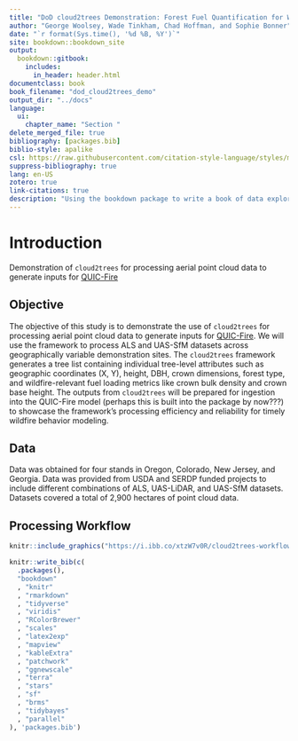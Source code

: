 ```yaml
--- 
title: "DoD cloud2trees Demonstration: Forest Fuel Quantification for Wildfire Modeling using QUIC-Fire"
author: "George Woolsey, Wade Tinkham, Chad Hoffman, and Sophie Bonner"
date: "`r format(Sys.time(), '%d %B, %Y')`"
site: bookdown::bookdown_site
output: 
  bookdown::gitbook:
    includes:
      in_header: header.html
documentclass: book
book_filename: "dod_cloud2trees_demo"
output_dir: "../docs"
language:
  ui:
    chapter_name: "Section "
delete_merged_file: true
bibliography: [packages.bib]
biblio-style: apalike
csl: https://raw.githubusercontent.com/citation-style-language/styles/master/research-institute-for-nature-and-forest.csl
suppress-bibliography: true
lang: en-US
zotero: true
link-citations: true
description: "Using the bookdown package to write a book of data exploration. The output format for this example is bookdown::gitbook."
---
```


# Introduction

Demonstration of `cloud2trees` for processing aerial point cloud data to generate inputs for [QUIC-Fire](https://scholar.google.com/scholar?cluster=5135309566348498660&oi=gsb&hl=en&as_sdt=0,6)

## Objective

The objective of this study is to demonstrate the use of `cloud2trees` for processing aerial point cloud data to generate inputs for [QUIC-Fire](https://scholar.google.com/scholar?cluster=5135309566348498660&oi=gsb&hl=en&as_sdt=0,6). We will use the framework to process ALS and UAS-SfM datasets across geographically variable demonstration sites. The `cloud2trees` framework generates a tree list containing individual tree-level attributes such as geographic coordinates (X, Y), height, DBH, crown dimensions, forest type, and wildfire-relevant fuel loading metrics like crown bulk density and crown base height. The outputs from `cloud2trees` will be prepared for ingestion into the QUIC-Fire model (perhaps this is built into the package by now???) to showcase the framework's processing efficiency and reliability for timely wildfire behavior modeling.

## Data{#data_desc}

Data was obtained for four stands in Oregon, Colorado, New Jersey, and Georgia. Data was provided from USDA and SERDP funded projects to include different combinations of ALS, UAS-LiDAR, and UAS-SfM datasets. Datasets covered a total of 2,900 hectares of point cloud data.

## Processing Workflow

```r
knitr::include_graphics("https://i.ibb.co/xtzW7v0R/cloud2trees-workflow-graphic.png")
```

```r
knitr::write_bib(c(
  .packages(),
  "bookdown"
  , "knitr"
  , "rmarkdown"
  , "tidyverse"
  , "viridis"
  , "RColorBrewer"
  , "scales"
  , "latex2exp"
  , "mapview"
  , "kableExtra"
  , "patchwork"
  , "ggnewscale"
  , "terra"
  , "stars"
  , "sf"
  , "brms"
  , "tidybayes"
  , "parallel"
), 'packages.bib')
```

